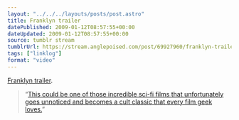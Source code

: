 ```yaml
---
layout: "../../../layouts/posts/post.astro"
title: Franklyn trailer
datePublished: 2009-01-12T08:57:55+00:00
dateUpdated: 2009-01-12T08:57:55+00:00
source: tumblr stream
tumblrUrl: https://stream.anglepoised.com/post/69927960/franklyn-trailer-this-could-be-one-of-those
tags: ["linklog"]
format: "video"
---
```



<YouTube id="https://www.youtube.com/watch?v=08Nj6a8U2uk" />

[Franklyn trailer][1].

> &ldquo;[This could be one of those incredible sci-fi films that unfortunately goes unnoticed and becomes a cult classic that every film geek loves.][2]&rdquo;

[1]: https://www.youtube.com/watch?v=08Nj6a8U2uk
[2]: http://www.firstshowing.net/2009/01/10/must-watch-badass-trailer-for-neo-noir-sci-fi-franklyn/
